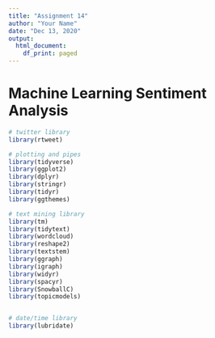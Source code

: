 ```yaml
---
title: "Assignment 14"
author: "Your Name"
date: "Dec 13, 2020"
output:
  html_document:
    df_print: paged
---
```

# Machine Learning Sentiment Analysis



```r
# twitter library 
library(rtweet)

# plotting and pipes
library(tidyverse)
library(ggplot2)
library(dplyr)
library(stringr)
library(tidyr)
library(ggthemes)

# text mining library
library(tm)
library(tidytext)
library(wordcloud)
library(reshape2)
library(textstem)
library(ggraph)
library(igraph)
library(widyr)
library(spacyr)
library(SnowballC)
library(topicmodels)


# date/time library
library(lubridate)
```

